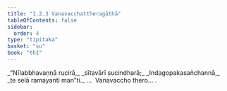 ```yaml
---
title: "1.2.3 Vanavacchattheragāthā"
tableOfContents: false
sidebar:
  order: 4
type: "tipitaka"
basket: "su"
book: "th1"
---
```



<DynamicBreadcrumb />

<Division number="13" book="th1">

<Paragraph number="32" type="verses" book="th1">
_“Nīlabbhavaṇṇā rucirā,_  
_sītavārī sucindharā;_  
_Indagopakasañchannā,_  
_te selā ramayanti man”ti._  


</Paragraph>
</Division>

<Paragraph number="33" type="center" book="th1">
…  Vanavaccho thero… .
</Paragraph>